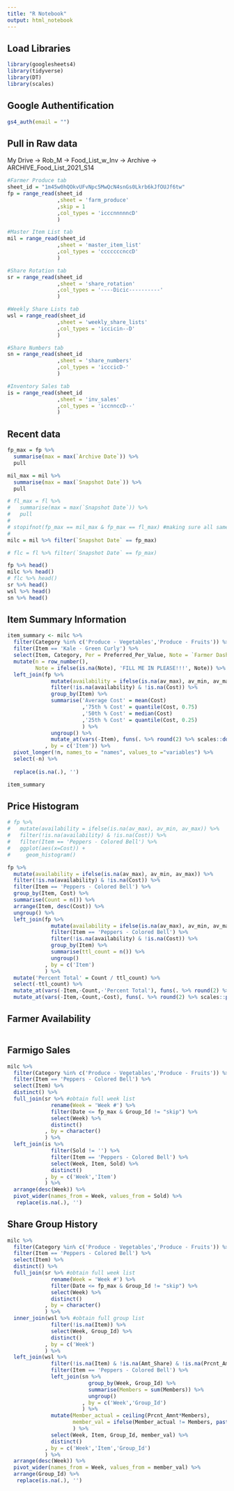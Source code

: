 ```yaml
---
title: "R Notebook"
output: html_notebook
---
```


## Load Libraries

```r
library(googlesheets4)
library(tidyverse)
library(DT)
library(scales)
```
## Google Authentification

```r
gs4_auth(email = "")
```
## Pull in Raw data

My Drive -> Rob_M -> Food_List_w_Inv -> Archive -> ARCHIVE_Food_List_2021_S14

```r
#Farmer Produce tab
sheet_id = "1m45w0hQOkvUFvNpc5MwQcN4snGs0Lkrb6kJfOUJf6tw"
fp = range_read(sheet_id
                ,sheet = 'farm_produce'
                ,skip = 1
                ,col_types = 'icccnnnnncD'
                )

#Master Item List tab
mil = range_read(sheet_id
                ,sheet = 'master_item_list'
                ,col_types = 'cccccccnccD'
                )

#Share Rotation tab
sr = range_read(sheet_id
                ,sheet = 'share_rotation'
                ,col_types = '----Dicic----------'
                )

#Weekly Share Lists tab
wsl = range_read(sheet_id
                ,sheet = 'weekly_share_lists'
                ,col_types = 'iccicin--D'
                )

#Share Numbers tab
sn = range_read(sheet_id
                ,sheet = 'share_numbers'
                ,col_types = 'icccicD-'
                )

#Inventory Sales tab
is = range_read(sheet_id
                ,sheet = 'inv_sales'
                ,col_types = 'iccnnccD--'
                )
```

## Recent data

```r
fp_max = fp %>%
  summarise(max = max(`Archive Date`)) %>%
  pull

mil_max = mil %>%
  summarise(max = max(`Snapshot Date`)) %>%
  pull

# fl_max = fl %>% 
#   summarise(max = max(`Snapshot Date`)) %>% 
#   pull
# 
# stopifnot(fp_max == mil_max & fp_max == fl_max) #making sure all same date
# 
milc = mil %>% filter(`Snapshot Date` == fp_max)

# flc = fl %>% filter(`Snapshot Date` == fp_max)

```


```r
fp %>% head()
milc %>% head()
# flc %>% head()
sr %>% head()
wsl %>% head()
sn %>% head()
```

## Item Summary Information

```r
item_summary <- milc %>% 
  filter(Category %in% c('Produce - Vegetables','Produce - Fruits')) %>% 
  filter(Item == 'Kale - Green Curly') %>% 
  select(Item, Category, Per = Preferred_Per_Value, Note = `Farmer Dashboard Notes`) %>% 
  mutate(n = row_number(),
         Note = ifelse(is.na(Note), 'FILL ME IN PLEASE!!!', Note)) %>%
  left_join(fp %>% 
              mutate(availability = ifelse(is.na(av_max), av_min, av_max)) %>%
              filter(!is.na(availability) & !is.na(Cost)) %>% 
              group_by(Item) %>% 
              summarise('Average Cost' = mean(Cost)
                        ,'75th % Cost' = quantile(Cost, 0.75)
                        ,'50th % Cost' = median(Cost)
                        ,'25th % Cost' = quantile(Cost, 0.25)
                        ) %>% 
              ungroup() %>% 
              mutate_at(vars(-Item), funs(. %>% round(2) %>% scales::dollar()))
            , by = c('Item')) %>% 
  pivot_longer(!n, names_to = "names", values_to ="variables") %>% 
  select(-n) %>% 
  
  replace(is.na(.), '')

item_summary

```

## Price Histogram

```r
# fp %>% 
#   mutate(availability = ifelse(is.na(av_max), av_min, av_max)) %>%
#   filter(!is.na(availability) & !is.na(Cost)) %>% 
#   filter(Item == 'Peppers - Colored Bell') %>% 
#   ggplot(aes(x=Cost)) +
#     geom_histogram()

fp %>% 
  mutate(availability = ifelse(is.na(av_max), av_min, av_max)) %>%
  filter(!is.na(availability) & !is.na(Cost)) %>% 
  filter(Item == 'Peppers - Colored Bell') %>%
  group_by(Item, Cost) %>% 
  summarise(Count = n()) %>% 
  arrange(Item, desc(Cost)) %>% 
  ungroup() %>% 
  left_join(fp %>% 
              mutate(availability = ifelse(is.na(av_max), av_min, av_max)) %>%
              filter(Item == 'Peppers - Colored Bell') %>%
              filter(!is.na(availability) & !is.na(Cost)) %>% 
              group_by(Item) %>% 
              summarise(ttl_count = n()) %>% 
              ungroup()
            , by = c('Item')
            ) %>% 
  mutate('Percent Total' = Count / ttl_count) %>% 
  select(-ttl_count) %>% 
  mutate_at(vars(-Item,-Count,-'Percent Total'), funs(. %>% round(2) %>% scales::dollar())) %>% 
  mutate_at(vars(-Item,-Count,-Cost), funs(. %>% round(2) %>% scales::percent()))


```

## Farmer Availability

```r

```

## Farmigo Sales

```r
milc %>% 
  filter(Category %in% c('Produce - Vegetables','Produce - Fruits')) %>% 
  filter(Item == 'Peppers - Colored Bell') %>% 
  select(Item) %>% 
  distinct() %>% 
  full_join(sr %>% #obtain full week list
              rename(Week = 'Week #') %>% 
              filter(Date <= fp_max & Group_Id != "skip") %>% 
              select(Week) %>% 
              distinct()
            , by = character()
            ) %>% 
  left_join(is %>%  
              filter(Sold != '') %>% 
              filter(Item == 'Peppers - Colored Bell') %>%
              select(Week, Item, Sold) %>% 
              distinct()
            , by = c('Week','Item')
            ) %>% 
  arrange(desc(Week)) %>% 
  pivot_wider(names_from = Week, values_from = Sold) %>% 
   replace(is.na(.), '')
```

## Share Group History

```r
milc %>% 
  filter(Category %in% c('Produce - Vegetables','Produce - Fruits')) %>% 
  filter(Item == 'Peppers - Colored Bell') %>% 
  select(Item) %>% 
  distinct() %>% 
  full_join(sr %>% #obtain full week list
              rename(Week = 'Week #') %>% 
              filter(Date <= fp_max & Group_Id != "skip") %>% 
              select(Week) %>% 
              distinct()
            , by = character()
            ) %>% 
  inner_join(wsl %>% #obtain full group list
              filter(!is.na(Item)) %>% 
              select(Week, Group_Id) %>% 
              distinct()
            , by = c('Week')
            ) %>% 
  left_join(wsl %>%  
              filter(!is.na(Item) & !is.na(Amt_Share) & !is.na(Prcnt_Amnt)) %>% 
              filter(Item == 'Peppers - Colored Bell') %>%
              left_join(sn %>% 
                          group_by(Week, Group_Id) %>% 
                          summarise(Members = sum(Members)) %>% 
                          ungroup()
                        , by = c('Week','Group_Id')
                        ) %>% 
              mutate(Member_actual = ceiling(Prcnt_Amnt*Members),
                     member_val = ifelse(Member_actual != Members, paste0(Member_actual, ' (%)'), Member_actual)
                     ) %>% 
              select(Week, Item, Group_Id, member_val) %>% 
              distinct()
            , by = c('Week','Item','Group_Id')
            ) %>% 
  arrange(desc(Week)) %>% 
  pivot_wider(names_from = Week, values_from = member_val) %>% 
  arrange(Group_Id) %>% 
   replace(is.na(.), '')
```

